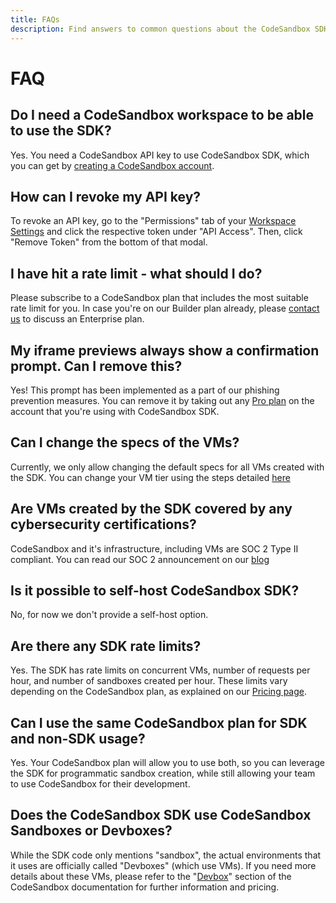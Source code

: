 ```yaml
---
title: FAQs
description: Find answers to common questions about the CodeSandbox SDK.
---
```



# FAQ

## Do I need a CodeSandbox workspace to be able to use the SDK?

Yes. You need a CodeSandbox API key to use CodeSandbox SDK, which you can get by [creating a CodeSandbox account](https://codesandbox.io/signin).

## How can I revoke my API key?

To revoke an API key, go to the "Permissions" tab of your [Workspace Settings](https://codesandbox.io/t/permissions) and click the respective token under "API Access". Then, click "Remove Token" from the bottom of that modal.

## I have hit a rate limit - what should I do?

Please subscribe to a CodeSandbox plan that includes the most suitable rate limit for you. In case you're on our Builder plan already, please [contact us](https://webforms.pipedrive.com/f/72gS7iXoP8qjL8Ku9HZQcN5UKpUpZkgKRCjhbqREjCOYyBgzrCKCr7Mys5AyczOHBN) to discuss an Enterprise plan.

## My iframe previews always show a confirmation prompt. Can I remove this?

Yes! This prompt has been implemented as a part of our phishing prevention measures. You can remove it by taking out any [Pro plan](https://codesandbox.io/pricing) on the account that you're using with CodeSandbox SDK.

## Can I change the specs of the VMs?

Currently, we only allow changing the default specs for all VMs created with the SDK. You can change your VM tier using the steps detailed [here](https://codesandbox.io/docs/sdk/specs)

## Are VMs created by the SDK covered by any cybersecurity certifications?

CodeSandbox and it's infrastructure, including VMs are SOC 2 Type II compliant. You can read our SOC 2 announcement on our [blog](https://codesandbox.io/blog/codesandbox-is-now-soc-2-compliant)

## Is it possible to self-host CodeSandbox SDK?

No, for now we don't provide a self-host option.

## Are there any SDK rate limits?

Yes. The SDK has rate limits on concurrent VMs, number of requests per hour, and number of sandboxes created per hour. These limits vary depending on the CodeSandbox plan, as explained on our [Pricing page](https://codesandbox.io/pricing).

## Can I use the same CodeSandbox plan for SDK and non-SDK usage?

Yes. Your CodeSandbox plan will allow you to use both, so you can leverage the SDK for programmatic sandbox creation, while still allowing your team to use CodeSandbox for their development.

## Does the CodeSandbox SDK use CodeSandbox Sandboxes or Devboxes?

While the SDK code only mentions "sandbox", the actual environments that it uses are officially called "Devboxes" (which use VMs). If you need more details about these VMs, please refer to the "[Devbox](/learn/devboxes/overview)" section of the CodeSandbox documentation for further information and pricing.
